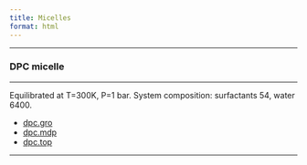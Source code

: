 ```yaml
---
title: Micelles
format: html
---
```


<hr>

### DPC micelle
<hr>

Equilibrated at T=300K, P=1 bar.
System composition: surfactants 54, water 6400.

- [dpc.gro](https://cgmartini-library.s3.ca-central-1.amazonaws.com/1_Downloads/example_applications/micelles/dpc.gro)
- [dpc.mdp](https://cgmartini-library.s3.ca-central-1.amazonaws.com/1_Downloads/example_applications/micelles/dpc.mdp)
- [dpc.top](https://cgmartini-library.s3.ca-central-1.amazonaws.com/1_Downloads/example_applications/micelles/dpc.top)

<hr>